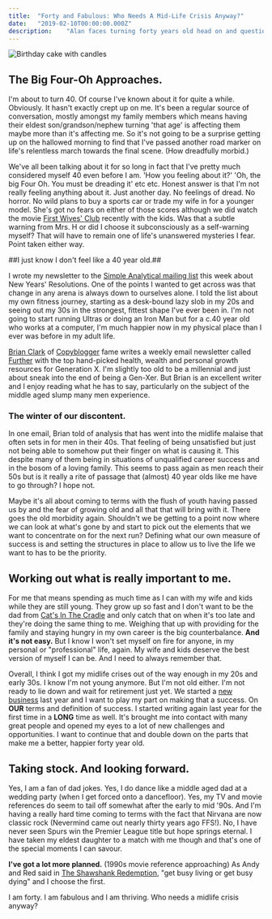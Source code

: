 ```yaml
---
title:  "Forty and Fabulous: Who Needs A Mid-Life Crisis Anyway?"
date:   "2019-02-10T00:00:00.000Z"
description:    "Alan faces turning forty years old head on and questions the reasons most men of his age hitseem to hit a middle aged slump in their forties."
---
```

![Birthday cake with candles](./birthday-cake.jpg)

## The Big Four-Oh Approaches.

I'm about to turn 40. Of course I've known about it for quite a while. Obviously. It hasn't exactly crept up on me. It's been a regular source of conversation, mostly amongst my family members which means having their eldest son/grandson/nephew turning 'that age' is affecting them maybe more than it's affecting me. So it's not going to be a surprise getting up on the hallowed morning to find that I've passed another road marker on life's relentless march towards the final scene. (How dreadfully morbid.)

We've all been talking about it for so long in fact that I've pretty much considered myself 40 even before I am. 'How you feeling about it?' 'Oh, the big Four Oh. You must be dreading it' etc etc. Honest answer is that I'm not really feeling anything about it. Just another day. No feelings of dread. No horror. No wild plans to buy a sports car or trade my wife in for a younger model. She's got no fears on either of those scores although we did watch the movie [First Wives' Club](https://www.imdb.com/title/tt0116313/) recently with the kids. Was that a subtle warning from Mrs. H or did I choose it subconsciously as a self-warning myself? That will have to remain one of life's unanswered mysteries I fear. Point taken either way.

##I just know I don't feel like a 40 year old.##

I wrote my newsletter to the [Simple Analytical mailing list](https://alanhylands.com/newsletter/) this week about New Years' Resolutions. One of the points I wanted to get across was that change in any arena is always down to ourselves alone. I told the list about my own fitness journey, starting as a desk-bound lazy slob in my 20s and seeing out my 30s in the strongest, fittest shape I've ever been in. I'm not going to start running Ultras or doing an Iron Man but for a c.40 year old who works at a computer, I'm much happier now in my physical place than I ever was before in my adult life.

[Brian Clark](https://twitter.com/brianclark) of [Copyblogger](https://www.copyblogger.com/) fame writes a weekly email newsletter called [Further](https://further.net/) with the top hand-picked health, wealth and personal growth resources for Generation X. I'm slightly too old to be a millennial and just about sneak into the end of being a Gen-Xer. But Brian is an excellent writer and I enjoy reading what he has to say, particularly on the subject of the middle aged slump many men experience.

### The winter of our discontent.

In one email, Brian told of analysis that has went into the midlife malaise that often sets in for men in their 40s. That feeling of being unsatisfied but just not being able to somehow put their finger on what is causing it. This despite many of them being in situations of unqualified career success and in the bosom of a loving family. This seems to pass again as men reach their 50s but is it really a rite of passage that (almost) 40 year olds like me have to go through? I hope not.

Maybe it's all about coming to terms with the flush of youth having passed us by and the fear of growing old and all that that will bring with it. There goes the old morbidity again. Shouldn't we be getting to a point now where we can look at what's gone by and start to pick out the elements that we want to concentrate on for the next run? Defining what our own measure of success is and setting the structures in place to allow us to live the life we want to has to be the priority.

## Working out what is really important to me.

For me that means spending as much time as I can with my wife and kids while they are still young. They grow up so fast and I don't want to be the dad from [Cat's In The Cradle](https://www.youtube.com/watch?v=KUwjNBjqR-c) and only catch that on when it's too late and they're doing the same thing to me. Weighing that up with providing for the family and staying hungry in my own career is the big counterbalance. **And it's not easy.** But I know I won't set myself on fire for anyone, in my personal or "professional" life, again. My wife and kids deserve the best version of myself I can be. And I need to always remember that.

Overall, I think I got my midlife crises out of the way enough in my 20s and early 30s. I know I'm not young anymore. But I'm not old either. I'm not ready to lie down and wait for retirement just yet. We started a [new business](https://curafitness.com) last year and I want to play my part on making that a success. On **OUR** terms and definition of success. I started writing again last year for the first time in a **LONG** time as well. It's brought me into contact with many great people and opened my eyes to a lot of new challenges and opportunities. I want to continue that and double down on the parts that make me a better, happier forty year old.

## Taking stock. And looking forward.

Yes, I am a fan of dad jokes. Yes, I do dance like a middle aged dad at a wedding party (when I get forced onto a dancefloor). Yes, my TV and movie references do seem to tail off somewhat after the early to mid '90s. And I'm having a really hard time coming to terms with the fact that Nirvana are now classic rock (Nevermind came out nearly thirty years ago FFS!). No, I have never seen Spurs win the Premier League title but hope springs eternal. I have taken my eldest daughter to a match with me though and that's one of the special moments I can savour.

**I've got a lot more planned.** (1990s movie reference approaching) As Andy and Red said in [The Shawshank Redemption](https://www.imdb.com/title/tt0111161/), "get busy living or get busy dying" and I choose the first.

I am forty. I am fabulous and I am thriving. Who needs a midlife crisis anyway?